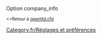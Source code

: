 {{fr/Amorce}}
Option company_info

<small><<Retour à [[Main/fr/Openttd.cfg|openttd.cfg]]</small>
[[Category:fr/Réglages et préférences]]